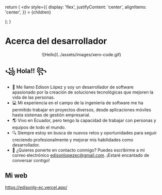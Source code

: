 
  
  return (
    <div
      style={{
        display: 'flex',
        justifyContent: 'center',
        alignItems: 'center',
      }}
    >
      {children}
    </div>

);
}

# Acerca del desarrollador

<Center>![Hello](../assets/images/xero-code.gif)</Center>

## ꧁ Hola!! ꧂

- 👋 Me llamo Edison López y soy un desarrollador de software apasionado por la creación de soluciones tecnológicas que mejoren la vida de las personas.
- 💻 Mi experiencia en el campo de la ingeniería de software me ha permitido trabajar en proyectos diversos, desde aplicaciones móviles hasta sistemas de gestión empresarial.
- 🌎 Vivo en Ecuador, pero tengo la capacidad de trabajar con personas y equipos de todo el mundo.
- 🔍 Siempre estoy en busca de nuevos retos y oportunidades para seguir creciendo profesionalmente y mejorar mis habilidades como desarrollador.
- 📧 ¿Quieres ponerte en contacto conmigo? Puedes escribirme a mi correo electrónico edisonlopezec@gmail.com. ¡Estaré encantado de conversar contigo!

## Mi web

https://edisonlg-ec.vercel.app/
